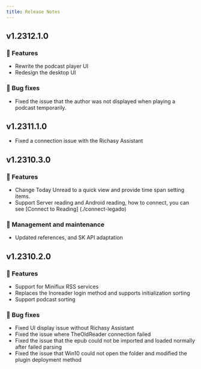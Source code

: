 ```yaml
---
title: Release Notes
---
```


## v1.2312.1.0

### 🚀 Features

- Rewrite the podcast player UI
- Redesign the desktop UI

### 🐛 Bug fixes

- Fixed the issue that the author was not displayed when playing a podcast temporarily.

## v1.2311.1.0

- Fixed a connection issue with the Richasy Assistant

## v1.2310.3.0

### 🚀 Features

- Change Today Unread to a quick view and provide time span setting items.
- Support Server reading and Android reading, how to connect, you can see [Connect to Reading] (./connect-legado)

### 🧰 Management and maintenance

- Updated references, and SK API adaptation

## v1.2310.2.0

### 🚀 Features

- Support for Miniflux RSS services
- Replaces the Inoreader login method and supports initialization sorting
- Support podcast sorting

### 🐛 Bug fixes

- Fixed UI display issue without Richasy Assistant
- Fixed the issue where TheOldReader connection failed
- Fixed the issue that the epub could not be imported and loaded normally after failed parsing
- Fixed the issue that Win10 could not open the folder and modified the plugin deployment method